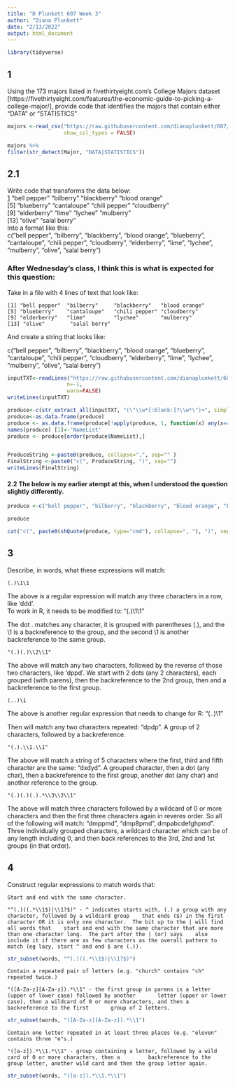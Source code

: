 ```yaml
---
title: "D Plunkett 607 Week 3"
author: "Diana Plunkett"
date: "2/13/2022"
output: html_document
---
```


```r
library(tidyverse)
```

## 1
Using the 173 majors listed in fivethirtyeight.com’s College Majors dataset [https://fivethirtyeight.com/features/the-economic-guide-to-picking-a-college-major/], provide code that identifies the majors that contain either "DATA" or "STATISTICS"

```r
majors <-read_csv("https://raw.githubusercontent.com/dianaplunkett/607/main/majors-list.csv",
                  show_col_types = FALSE)
```

```r
majors %>% 
filter(str_detect(Major, "DATA|STATISTICS")) 

```

## 2.1
Write code that transforms the data below:    
    [1] "bell pepper"  "bilberry"     "blackberry"   "blood orange"    
    [5] "blueberry"    "cantaloupe"   "chili pepper" "cloudberry"    
    [9] "elderberry"   "lime"         "lychee"       "mulberry"       
    [13] "olive"        "salal berry"    
Into a format like this:    
c("bell pepper", "bilberry", "blackberry", "blood orange", "blueberry", "cantaloupe", "chili pepper", "cloudberry", "elderberry", "lime", "lychee", "mulberry", "olive", "salal berry")   

### After Wednesday's class, I think this is what is expected for this question:
Take in a file with 4 lines of text that look like:    

    [1] "bell pepper"  "bilberry"     "blackberry"   "blood orange"    
    [5] "blueberry"    "cantaloupe"   "chili pepper" "cloudberry"    
    [9] "elderberry"   "lime"         "lychee"       "mulberry"       
    [13] "olive"        "salal berry"    
    

And create a string that looks like:     

c("bell pepper", "bilberry", "blackberry", "blood orange", "blueberry", "cantaloupe", "chili pepper", "cloudberry", "elderberry", "lime", "lychee", "mulberry", "olive", "salal berry") 

```r

inputTXT<-readLines("https://raw.githubusercontent.com/dianaplunkett/607/main/produce.txt", 
                   n=-1,
                   warn=FALSE)
writeLines(inputTXT)

produce<-c(str_extract_all(inputTXT, "(\"\\w*[:blank:]?\\w*\")+", simplify=TRUE))
produce<-as.data.frame(produce)
produce <- as.data.frame(produce[!apply(produce, 1, function(x) any(x=="")),])
names(produce) [1]<-'NameList'
produce <- produce[order(produce$NameList),]


ProduceString <-paste0(produce, collapse=",", sep="" )
FinalString <-paste0("c(", ProduceString, ")", sep="")
writeLines(FinalString)

```


#### 2.2 The below is my earlier atempt at this, when I understood the question slightly differently.

```r
produce <-c("bell pepper", "bilberry", "blackberry", "blood orange", "blueberry", "cantaloupe", "chili pepper", "cloudberry", "elderberry", "lime", "lychee", "mulberry", "olive", "salal berry")

produce


```

```r
cat("c(", paste0(shQuote(produce, type="cmd"), collapse=", "), ")", sep="")

```

## 3

Describe, in words, what these expressions will match:

    (.)\1\1    
The above is a regular expression will match any three characters in a row, like 'ddd'.     
To work in R, it needs to be modified to: "(.)\\1\\1"     

The dot . matches any character, it is grouped with parentheses (.), and the \1 is a backreference to the group, and the second \1 is another backreference to the same group.   
    
    "(.)(.)\\2\\1"    
The above will match any two characters, followed by the reverse of those two characters, like 'dppd'.  We start with 2 dots (any 2 characters), each grouped (with parens), then the backreference to the 2nd group, then and a backreference to the first group.  

    (..)\1    
The above is another regular expression that needs to change for R: "(..)\\1"

Then will match any two characters repeated: "dpdp".  A group of 2 characters, followed by a backreference.  
    
    "(.).\\1.\\1"
The above will match a string of 5 characters where the first, third and fifth character are the same: "dxdyd". A grouped character, then a dot (any char), then a backreference to the first group, another dot (any char) and another reference to the group.    

    "(.)(.)(.).*\\3\\2\\1"    
The above will match three characters followed by a wildcard of 0 or more characters and then the first three characters again in reveres order.  So all of the following will match: "dmppmd", "dmp8pmd", dmpabcdefghpmd".  Three individually grouped characters, a wildcard character which can be of any length including 0, and then back references to the 3rd, 2nd and 1st groups (in that order).

## 4
Construct regular expressions to match words that:

    Start and end with the same character.    
    
    "^(.)((.*\\1$)|\\1?$)" - ^ indicates starts with, (.) a group with any character, followed by a wildcard group    that ends ($) in the first character OR it is only one character.  The bit up to the | will find all words that    start and end with the same character that are more than one character long.  The part after the | (or) says    also include it if there are as few characters as the overall pattern to match (eg lazy, start ^ and end $ are (.)).    
```r
str_subset(words, "^(.)((.*\\1$)|\\1?$)")
```

    
    Contain a repeated pair of letters (e.g. "church" contains "ch" repeated twice.)        
    
    "([A-Za-z][A-Za-z]).*\\1" - the first group in parens is a letter (upper of lower case) followed by another       letter (upper or lower case), then a wildcard of 0 or more characters, and then a backreference to the first       group of 2 letters.  

```r
str_subset(words, "([A-Za-z][A-Za-z]).*\\1")
```

    Contain one letter repeated in at least three places (e.g. "eleven" contains three "e"s.)    
    
    "([a-z]).*\\1.*\\1" - group containing a letter, followed by a wild card of 0 or more characters, then a         backreference to the group letter, another wild card and then the group letter again. 

```r
str_subset(words, "([a-z]).*\\1.*\\1")
```



